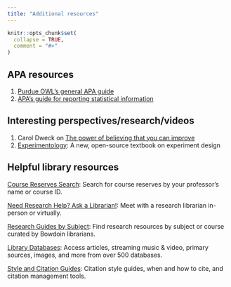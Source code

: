 ```yaml
---
title: "Additional resources"
---
```


```r
knitr::opts_chunk$set(
  collapse = TRUE,
  comment = "#>"
)
```

## APA resources

1. [Purdue OWL's general APA guide](https://owl.purdue.edu/owl/research_and_citation/apa_style/apa_formatting_and_style_guide/index.html)
2. [APA's guide for reporting statistical information](https://apastyle.apa.org/instructional-aids/numbers-statistics-guide.pdf)

## Interesting perspectives/research/videos

1. Carol Dweck on [The power of believing that you can improve](https://www.ted.com/talks/carol_dweck_the_power_of_believing_that_you_can_improve?language=en)
2. [Experimentology](https://experimentology.io/): A new, open-source textbook on experiment design


## Helpful library resources

[Course Reserves Search](https://cbbcat.net/screens/reserves.html): Search for course reserves by your professor's name or course ID.

[Need Research Help? Ask a Librarian!](https://library.bowdoin.edu/research/appointment.shtml): Meet with a research librarian in-person or virtually.

[Research Guides by Subject](https://bowdoin.libguides.com/): Find research resources by subject or course curated by Bowdoin librarians.

[Library Databases](https://bowdoin.libguides.com/az.php): Access articles, streaming music & video, primary sources, images, and more from over 500 databases.

[Style and Citation Guides](https://library.bowdoin.edu/research/citation-guides.shtml): Citation style guides, when and how to cite, and citation management tools.

